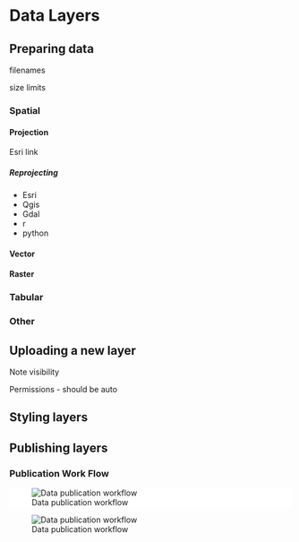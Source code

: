 # Data Layers

## Preparing data

filenames

size limits

### Spatial

#### Projection

Esri link

##### Reprojecting

-   Esri
-   Qgis
-   Gdal
-   r
-   python

#### Vector

#### Raster

### Tabular

### Other

## Uploading a new layer

Note visibility

Permissions - should be auto

## Styling layers

## Publishing layers

### Publication Work Flow

::: {style="background: white;"}
![Data publication workflow](images/ResNet%20DP%20Workflow%20Portrait%20Headless%20trans.svg "Data publication workflow")
:::

![Data publication workflow](images/ResNet%20DP%20Workflow.svg "Data publication workflow")
